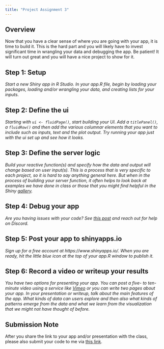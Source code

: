 ```yaml
---
title: "Project Assignment 3"
---
```


## Overview

Now that you have a clear sense of where you are going with your app, it is time to build it. This is the hard part and you will likely have to invest significant time in wrangling your data and debugging the app. Be patient! It will turn out great and you will have a nice project to show for it. 

## Step 1: Setup

*Start a new Shiny app in R Studio. In your app.R file, begin by loading your packages, loading and/or wrangling your data, and creating lists for your inputs.*


## Step 2: Define the ui

*Starting with `ui <- fluidPage()`, start building your UI. Add a `titlePanel()`, a `fluidRow()` and then add the various columnar elements that you want to include such as inputs, text and the plot output. Try running your app just with the ui set up and see how it looks.*

## Step 3: Define the server logic

*Build your reactive function(s) and specify how the data and output will change based on user input(s). This is a process that is very specific to each project, so it is hard to say anything general here. But when in the process of building your server function, it often helps to look back at examples we have done in class or those that you might find helpful in the Shiny [gallery](https://shiny.posit.co/r/gallery/).*

## Step 4: Debug your app

*Are you having issues with your code? See [this post](https://shiny.posit.co/r/articles/improve/debugging/) and reach out for help on Discord.*

## Step 5: Post your app to shinyapps.io

*Sign up for a free account at https://www.shinyapps.io/. When you are ready, hit the little blue icon at the top of your app.R window to publish it.*

## Step 6: Record a video or writeup your results

*You have two options for presenting your app. You can post a five- to ten-minute video using a service like [Vimeo](https://vimeo.com/) or you can write two pages about your app. In your presentation or writeup, talk about the main features of the app. What kinds of data can users explore and then also what kinds of patterns emerge from the data and what we learn from the visualization that we might not have thought of before.*

::: {.callout-important}
## Submission Note

After you share the link to your app and/or presentation with the class, please also submit your code to me via [this link](https://www.dropbox.com/request/z84pDlIeAi1BRi4gnQLs).
:::

